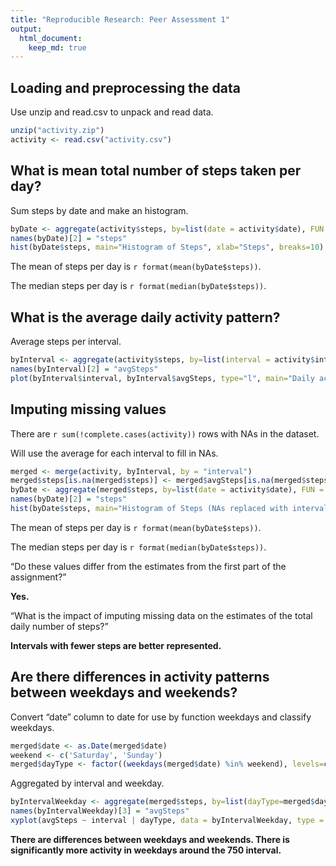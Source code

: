 ```yaml
---
title: "Reproducible Research: Peer Assessment 1"
output: 
  html_document:
    keep_md: true
---
```



## Loading and preprocessing the data
Use unzip and read.csv to unpack and read data.

```r
unzip("activity.zip")
activity <- read.csv("activity.csv")
```


## What is mean total number of steps taken per day?
Sum steps by date and make an histogram.
```r
byDate <- aggregate(activity$steps, by=list(date = activity$date), FUN = sum, na.rm=TRUE, na.action=NULL)
names(byDate)[2] = "steps"
hist(byDate$steps, main="Histogram of Steps", xlab="Steps", breaks=10)
```

The mean of steps per day is `r format(mean(byDate$steps))`.

The median steps per day is `r format(median(byDate$steps))`.


## What is the average daily activity pattern?
Average steps per interval.
```r
byInterval <- aggregate(activity$steps, by=list(interval = activity$interval), FUN = mean, na.rm=TRUE, na.action=NULL)
names(byInterval)[2] = "avgSteps"
plot(byInterval$interval, byInterval$avgSteps, type="l", main="Daily activity", xlab= "Interval", ylab="Mean of Steps", col="blue")
```



## Imputing missing values
There are `r sum(!complete.cases(activity))` rows with NAs in the dataset.

Will use the average for each interval to fill in NAs.

```r
merged <- merge(activity, byInterval, by = "interval")
merged$steps[is.na(merged$steps)] <- merged$avgSteps[is.na(merged$steps)]
byDate <- aggregate(merged$steps, by=list(date = activity$date), FUN = sum)
names(byDate)[2] = "steps"
hist(byDate$steps, main="Histogram of Steps (NAs replaced with interval mean)", xlab="Steps", breaks=10)
```

The mean of steps per day is `r format(mean(byDate$steps))`.

The median steps per day is `r format(median(byDate$steps))`.

"Do these values differ from the estimates from the first part of the assignment?"

**Yes.**
 
"What is the impact of imputing missing data on the estimates of the total daily number of steps?"

**Intervals with fewer steps are better represented.**
 
## Are there differences in activity patterns between weekdays and weekends?

Convert "date" column to date for use by function weekdays and classify weekdays.

```r
merged$date <- as.Date(merged$date)
weekend <- c('Saturday', 'Sunday')
merged$dayType <- factor((weekdays(merged$date) %in% weekend), levels=c(TRUE, FALSE), labels=c('weekend', 'weekday'))
```

Aggregated by interval and weekday.
```r
byIntervalWeekday <- aggregate(merged$steps, by=list(dayType=merged$dayType, interval = merged$interval), FUN = mean)
names(byIntervalWeekday)[3] = "avgSteps"
xyplot(avgSteps ~ interval | dayType, data = byIntervalWeekday, type = "l", main="Weekday vs weekend", ylab="Mean of Steps", layout=c(1,2))
```

**There are differences between weekdays and weekends. There is significantly more activity in weekdays around the 750 interval.**
